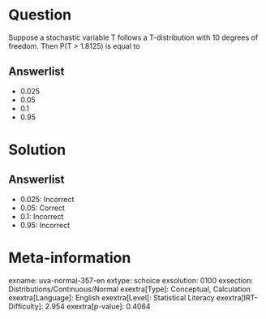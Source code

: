 Question
========

Suppose a stochastic variable T follows a T-distribution with 10 degrees of freedom. Then P(T > 1.8125) is equal to

Answerlist
----------

* 0.025
* 0.05
* 0.1
* 0.95

Solution
========

Answerlist
----------

* 0.025: Incorrect
* 0.05: Correct
* 0.1: Incorrect
* 0.95: Incorrect

Meta-information
================
exname: uva-normal-357-en
extype: schoice
exsolution: 0100
exsection: Distributions/Continuous/Normal
exextra[Type]: Conceptual, Calculation
exextra[Language]: English
exextra[Level]: Statistical Literacy
exextra[IRT-Difficulty]: 2.954
exextra[p-value]: 0.4064
